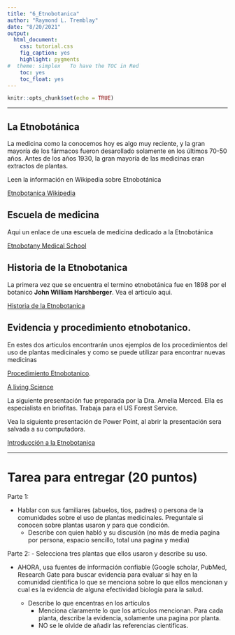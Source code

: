 ```yaml
---
title: "6_Etnobotanica"
author: "Raymond L. Tremblay"
date: "8/20/2021"
output:
  html_document:
    css: tutorial.css
    fig_caption: yes
    highlight: pygments
#  theme: simplex   To have the TOC in Red
    toc: yes
    toc_float: yes
---
```


```r
knitr::opts_chunk$set(echo = TRUE)
```


***

## La Etnobotánica

La medicina como la conocemos hoy es algo muy reciente, y la gran mayoría de los fármacos fueron desarollado solamente en los últimos 70-50 años.  Antes de los años 1930, la gran mayoría de las medicinas eran extractos de plantas. 

Leen la información en Wikipedia sobre Etnobotánica

[Etnobotanica Wikipedia](https://en.wikipedia.org/wiki/Ethnobotany)

## Escuela de medicina
Aqui un enlace de una escuela de medicina dedicado a la Etnobotánica

[Etnobotany Medical School](https://onlinelearning.cornell.edu/medical-ethnobotany)


## Historia de la Etnobotanica

La primera vez que se encuentra el termino etnobotánica fue en 1898 por el botanico **John William Harshberger**. Vea el articulo aqui. 

[Historia de la Etnobotanica](https://biocyclopedia.com/index/ethnobotany.php)

## Evidencia y procedimiento etnobotanico. 

En estes dos articulos encontrarán unos ejemplos de los procedimientos del uso de plantas medicinales y como se puede utilizar para encontrar nuevas medicinas

[Procedimiento Etnobotanico](https://www.tandfonline.com/doi/pdf/10.1076/phbi.39.s1.74.0005).

[A living Science](https://www.ncbi.nlm.nih.gov/pmc/articles/PMC4967429/)







La siguiente presentación fue preparada por la Dra. Amelia Merced. Ella es especialista en briofitas. Trabaja para el US Forest Service.

Vea la siguiente presentación de Power Point, al abrir la presentación sera salvada a su computadora. 

[Introducción a la Etnobotanica](Etnobotanica_RLT.pptx)



***


# Tarea para entregar (20 puntos)

Parte 1:

- Hablar con sus familiares (abuelos, tios, padres) o persona de la comunidades sobre el uso de plantas medicinales. Preguntale si conocen sobre plantas usaron y para que condición. 
  - Describe con quien habló y su discusión (no más de media pagina por persona, espacio sencillo, total una pagina y media)

Parte 2:
-  Selecciona tres plantas que ellos usaron y describe su uso. 

- AHORA, usa fuentes de información confiable (Google scholar, PubMed, Research Gate para buscar evidencia para evaluar si hay en la comunidad cientifica lo que se menciona sobre lo que ellos mencionan y cual es la evidencia de alguna efectividad biología para la salud. 
 
  - Describe lo que encentras en los artículos
    - Menciona claramente lo que los artículos mencionan. Para cada planta, describe la evidencia, solamente una pagina por planta.  
    - NO se le olvide de añadir las referencias cientificas.  
    
    






